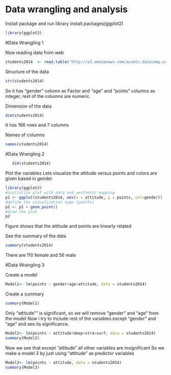 # Data wrangling and analysis

Install package and run library
install.packages(ggplot2)
```r
library(ggplot2)
```

#Data Wrangling 1 

Now reading data from web
```r
students2014  <- read.table("http://s3.amazonaws.com/assets.datacamp.com/production/course_2218/datasets/learning2014.txt", sep=",", header =T)
```
Structure of the data
```r
str(students2014)
```
So it has "gender" column as Factor and "age" and "points" columns as integer, rest of the columns are numeric.

Dimension of the data
```r
dim(students2014)
```
It has 166 rows and 7 columns

Names of columns
```r
names(students2014)
```

#Data Wrangling 2 

```r
   dim(students2014)
```
Plot the variables
Lets visualize the attitude versus points and colors are given based in gender 

```r
library(ggplot2)
#initialize plot with data and aesthetic mapping
p1 <- ggplot(students2014, aes(x = attitude, y = points, col=gender))
#define the visualization type (points)
p2 <- p1 + geom_point()
#draw the plot
p2
```
Figure shows that the attitude and points are linearly related

See the summary of the data
```r
summary(students2014) 
```
There are 110 female and 56 male

#Data Wrangling 3

Create a model
```r
Model1<- lm(points ~ gender+age+attitude, data = students2014)
```

Create a summary
```r
summary(Model1)
```

Only "attitude"" is significant, so we will remove "gender" and "age" from the model
Now i try to include rest of the variables except "gender" and "age" and see its significance.

```r
Model2<- lm(points ~ attitude+deep+stra+surf, data = students2014)
summary(Model2)
```
Now we see that except "attitude" all other variables are insignificant
So we make a model 3 by just using "attitude" as predictor variables

```r
Model3<- lm(points ~ attitude, data = students2014)
summary(Model3)
```



